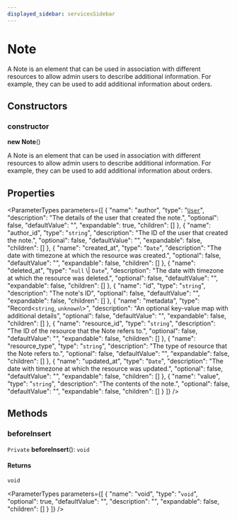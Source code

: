 ```yaml
---
displayed_sidebar: servicesSidebar
---
```



# Note

A Note is an element that can be used in association with different resources to allow admin users to describe additional information. For example, they can be used to add additional information about orders.

## Constructors

### constructor

**new Note**()

A Note is an element that can be used in association with different resources to allow admin users to describe additional information. For example, they can be used to add additional information about orders.

## Properties

<ParameterTypes parameters={[
  {
    "name": "author",
    "type": "[`User`](User.mdx)",
    "description": "The details of the user that created the note.",
    "optional": false,
    "defaultValue": "",
    "expandable": true,
    "children": []
  },
  {
    "name": "author_id",
    "type": "`string`",
    "description": "The ID of the user that created the note.",
    "optional": false,
    "defaultValue": "",
    "expandable": false,
    "children": []
  },
  {
    "name": "created_at",
    "type": "`Date`",
    "description": "The date with timezone at which the resource was created.",
    "optional": false,
    "defaultValue": "",
    "expandable": false,
    "children": []
  },
  {
    "name": "deleted_at",
    "type": "``null`` \\| `Date`",
    "description": "The date with timezone at which the resource was deleted.",
    "optional": false,
    "defaultValue": "",
    "expandable": false,
    "children": []
  },
  {
    "name": "id",
    "type": "`string`",
    "description": "The note's ID",
    "optional": false,
    "defaultValue": "",
    "expandable": false,
    "children": []
  },
  {
    "name": "metadata",
    "type": "Record<`string`, `unknown`\\>",
    "description": "An optional key-value map with additional details",
    "optional": false,
    "defaultValue": "",
    "expandable": false,
    "children": []
  },
  {
    "name": "resource_id",
    "type": "`string`",
    "description": "The ID of the resource that the Note refers to.",
    "optional": false,
    "defaultValue": "",
    "expandable": false,
    "children": []
  },
  {
    "name": "resource_type",
    "type": "`string`",
    "description": "The type of resource that the Note refers to.",
    "optional": false,
    "defaultValue": "",
    "expandable": false,
    "children": []
  },
  {
    "name": "updated_at",
    "type": "`Date`",
    "description": "The date with timezone at which the resource was updated.",
    "optional": false,
    "defaultValue": "",
    "expandable": false,
    "children": []
  },
  {
    "name": "value",
    "type": "`string`",
    "description": "The contents of the note.",
    "optional": false,
    "defaultValue": "",
    "expandable": false,
    "children": []
  }
]} />

## Methods

### beforeInsert

`Private` **beforeInsert**(): `void`

#### Returns

`void`

<ParameterTypes parameters={[
  {
    "name": "void",
    "type": "`void`",
    "optional": true,
    "defaultValue": "",
    "description": "",
    "expandable": false,
    "children": []
  }
]} />
